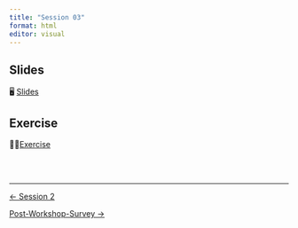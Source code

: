 ```yaml
---
title: "Session 03"
format: html
editor: visual
---
```


::: callout-important
:::

## Slides

🖥️ [Slides](slides.html)

## Exercise

💪🏻[Exercise](exercise.html)

<br><br>

::: {style="font-size: 0.875em;"}
:::

------------------------------------------------------------------------

::::: {.d-flex .justify-content-between .border-top .pt-4 .mt-4}
<div>

[← Session 2](../session_02/page.qmd){.btn .btn-outline-primary}

</div>

<div>

[Post-Workshop-Survey →](../../content/post-workshop-survey.qmd){.btn .btn-outline-primary}

</div>
:::::
